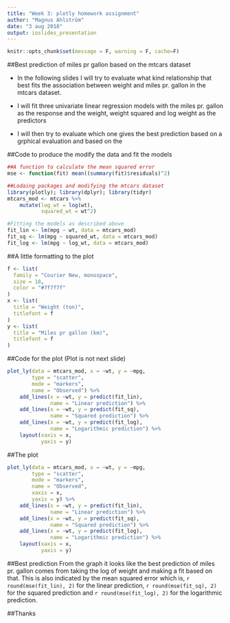 ```yaml
---
title: "Week 3: plotly homework assignment"
author: "Magnus Ahlström"
date: "3 aug 2018"
output: ioslides_presentation
---
```


```r
knitr::opts_chunk$set(message = F, warning = F, cache=F)
```

##Best prediction of miles pr gallon based on the mtcars dataset

- In the following slides I will try to evaluate what kind relationship that best fits the association between weight and miles pr. gallon in the mtcars dataset.

- I will fit three univariate linear regression models with the miles pr. gallon as the response and the weight, weight squared and log weight as the predictors

- I will then try to evaluate which one gives the best prediction based on a grphical evaluation and based on the

##Code to produce the modify the data and fit the models
```r
##A function to calculate the mean squared error
mse <- function(fit) mean((summary(fit)$residuals)^2)

##Lodaing packages and modifying the mtcars dataset
library(plotly); library(dplyr); library(tidyr)
mtcars_mod <- mtcars %>%
    mutate(log_wt = log(wt),
           squared_wt = wt^2)

#Fitting the models as described above
fit_lin <- lm(mpg ~ wt, data = mtcars_mod)
fit_sq <- lm(mpg ~ squared_wt, data = mtcars_mod)
fit_log <- lm(mpg ~ log_wt, data = mtcars_mod)
```

##A little formatting to the plot
```r
f <- list(
  family = "Courier New, monospace",
  size = 18,
  color = "#7f7f7f"
)
x <- list(
  title = "Weight (ton)",
  titlefont = f
)
y <- list(
  title = "Miles pr gallon (km)",
  titlefont = f
)
```
##Code for the plot (Plot is not next slide)
```r
plot_ly(data = mtcars_mod, x = ~wt, y = ~mpg, 
        type = "scatter", 
        mode = "markers", 
        name = "Observed") %>%
    add_lines(x = ~wt, y = predict(fit_lin), 
              name = "Linear prediction") %>%
    add_lines(x = ~wt, y = predict(fit_sq), 
              name = "Squared prediction") %>%
    add_lines(x = ~wt, y = predict(fit_log), 
              name = "Logarithmic prediction") %>%
    layout(xaxis = x,
           yaxis = y)
```

##The plot
```r
plot_ly(data = mtcars_mod, x = ~wt, y = ~mpg, 
        type = "scatter", 
        mode = "markers", 
        name = "Observed",
        xaxis = x,
        yaxis = y) %>%
    add_lines(x = ~wt, y = predict(fit_lin), 
              name = "Linear prediction") %>%
    add_lines(x = ~wt, y = predict(fit_sq), 
              name = "Squared prediction") %>%
    add_lines(x = ~wt, y = predict(fit_log), 
              name = "Logarithmic prediction") %>%
    layout(xaxis = x,
           yaxis = y)
```

##Best prediction
From the graph it looks like the best prediction of miles pr. gallon comes from taking the log of weight and making a fit based on that. This is also indicated by the mean squared error which is, `r round(mse(fit_lin), 2)` for the linear prediction, `r round(mse(fit_sq), 2)` for the squared prediction and `r round(mse(fit_log), 2)` for the logarithmic prediction.

##Thanks